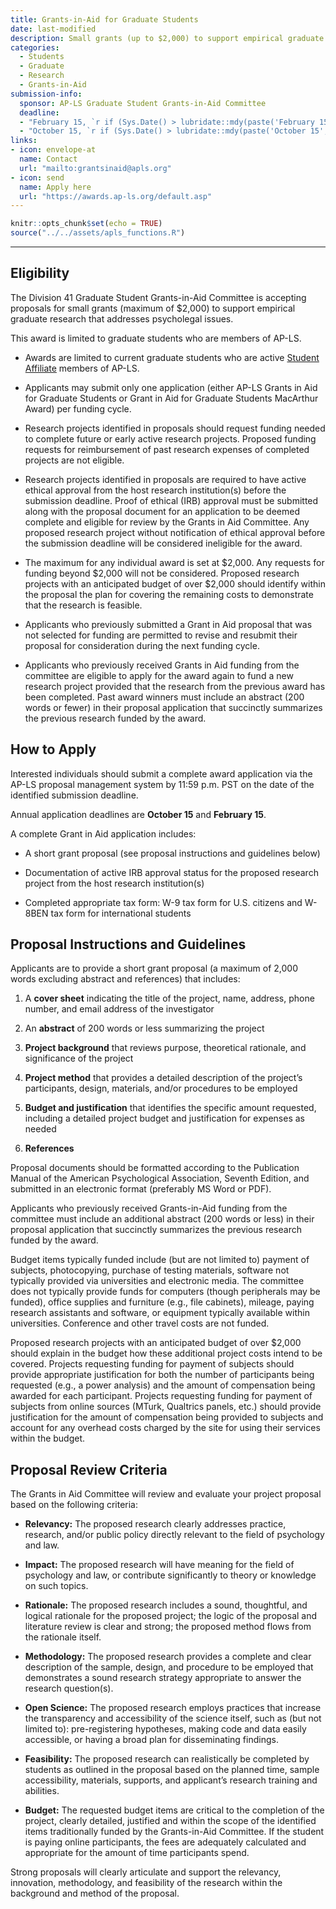```yaml
---
title: Grants-in-Aid for Graduate Students
date: last-modified
description: Small grants (up to $2,000) to support empirical graduate student research that addresses psycholegal issues. 
categories: 
  - Students
  - Graduate 
  - Research
  - Grants-in-Aid
submission-info:
  sponsor: AP-LS Graduate Student Grants-in-Aid Committee
  deadline: 
  - "February 15, `r if (Sys.Date() > lubridate::mdy(paste('February 15', lubridate::year(Sys.Date())))) lubridate::year(Sys.Date()) + 1 else lubridate::year(Sys.Date())`" 
  - "October 15, `r if (Sys.Date() > lubridate::mdy(paste('October 15', lubridate::year(Sys.Date())))) lubridate::year(Sys.Date()) + 1 else lubridate::year(Sys.Date())`"
links:
- icon: envelope-at
  name: Contact
  url: "mailto:grantsinaid@apls.org"
- icon: send
  name: Apply here
  url: "https://awards.ap-ls.org/default.asp"
---
```



```r
knitr::opts_chunk$set(echo = TRUE)
source("../../assets/apls_functions.R")
```

<hr>

:::{.panel-tabset}
## Eligibility
The Division 41 Graduate Student Grants-in-Aid Committee is accepting proposals for small grants (maximum of $2,000) to support empirical graduate research that addresses psycholegal issues.

This award is limited to graduate students who are  members of AP-LS. 

-   Awards are limited to current graduate students who are active [Student Affiliate](../../membership/index.qmd) members of AP-LS.

-   Applicants may submit only one application (either AP-LS Grants in Aid for Graduate Students or Grant in Aid for Graduate Students MacArthur Award) per funding cycle.

-   Research projects identified in proposals should request funding needed to complete future or early active research projects. Proposed funding requests for reimbursement of past research expenses of completed projects are not eligible.

-   Research projects identified in proposals are required to have active ethical approval from the host research institution(s) before the submission deadline. Proof of ethical (IRB) approval must be submitted along with the proposal document for an application to be deemed complete and eligible for review by the Grants in Aid Committee. Any proposed research project without notification of ethical approval before the submission deadline will be considered ineligible for the award.

-   The maximum for any individual award is set at $2,000. Any requests for funding beyond $2,000 will not be considered. Proposed research projects with an anticipated budget of over $2,000 should identify within the proposal the plan for covering the remaining costs to demonstrate that the research is feasible.

-   Applicants who previously submitted a Grant in Aid proposal that was not selected for funding are permitted to revise and resubmit their proposal for consideration during the next funding cycle.

-   Applicants who previously received Grants in Aid funding from the committee are eligible to apply for the award again to fund a new research project provided that the research from the previous award has been completed. Past award winners must include an abstract (200 words or fewer) in their proposal application that succinctly summarizes the previous research funded by the award.

## How to Apply

Interested individuals should submit a complete award application via the AP-LS proposal management system by 11:59 p.m. PST on the date of the identified submission deadline. 

Annual application deadlines are **October 15** and **February 15**.

A complete Grant in Aid application includes:

-   A short grant proposal (see proposal instructions and guidelines below)
 
-   Documentation of active IRB approval status for the proposed research project from the host research institution(s)

-   Completed appropriate tax form: W-9 tax form for U.S. citizens and W-8BEN tax form for international students


## Proposal Instructions and Guidelines

Applicants are to provide a short grant proposal (a maximum of 2,000 words excluding abstract and references) that includes:

1. A **cover sheet** indicating the title of the project, name, address, phone number, and email address of the investigator
</li></p> 

2. An **abstract** of 200 words or less summarizing the project

3. **Project background** that reviews purpose, theoretical rationale, and significance of the project

4. **Project method** that provides a detailed description of the project’s participants, design, materials, and/or procedures to be employed

5. **Budget and justification** that identifies the specific amount requested, including a detailed project budget and justification for expenses as needed
6. **References**

Proposal documents should be formatted according to the Publication Manual of the American Psychological Association, Seventh Edition, and submitted in an electronic format (preferably MS Word or PDF).

Applicants who previously received Grants-in-Aid funding from the committee must include an additional abstract (200 words or less) in their proposal application that succinctly summarizes the previous research funded by the award.

Budget items typically funded include (but are not limited to) payment of subjects, photocopying, purchase of testing materials, software not typically provided via universities and electronic media. The committee does not typically provide funds for computers (though peripherals may be funded), office supplies and furniture (e.g., file cabinets), mileage, paying research assistants and software, or equipment typically available within universities. Conference and other travel costs are not funded.

Proposed research projects with an anticipated budget of over $2,000 should explain in the budget how these additional project costs intend to be covered. Projects requesting funding for payment of subjects should provide appropriate justification for both the number of participants being requested (e.g., a power analysis) and the amount of compensation being awarded for each participant. Projects requesting funding for payment of subjects from online sources (MTurk, Qualtrics panels, etc.) should provide justification for the amount of compensation being provided to subjects and account for any overhead costs charged by the site for using their services within the budget.

## Proposal Review Criteria
The Grants in Aid Committee will review and evaluate your project proposal based on the following criteria:

-   **Relevancy:** The proposed research clearly addresses practice, research, and/or public policy directly relevant to the field of psychology and law.

-   **Impact:** The proposed research will have meaning for the field of psychology and law, or contribute significantly to theory or knowledge on such topics.

-   **Rationale:** The proposed research includes a sound, thoughtful, and logical rationale for the proposed project; the logic of the proposal and literature review is clear and strong; the proposed method flows from the rationale itself.

-   **Methodology:** The proposed research provides a complete and clear description of the sample, design, and procedure to be employed that demonstrates a sound research strategy appropriate to answer the research question(s).

-   **Open Science:** The proposed research employs practices that increase the transparency and accessibility of the science itself, such as (but not limited to): pre-registering hypotheses, making code and data easily accessible, or having a broad plan for disseminating findings.

-   **Feasibility:** The proposed research can realistically be completed by students as outlined in the proposal based on the planned time, sample accessibility, materials, supports, and applicant’s research training and abilities.

-   **Budget:** The requested budget items are critical to the completion of the project, clearly detailed, justified and within the scope of the identified items traditionally funded by the Grants-in-Aid Committee. If the student is paying online participants, the fees are adequately calculated and appropriate for the amount of time participants spend.

Strong proposals will clearly articulate and support the relevancy, innovation, methodology, and feasibility of the research within the background and method of the proposal.
:::

  